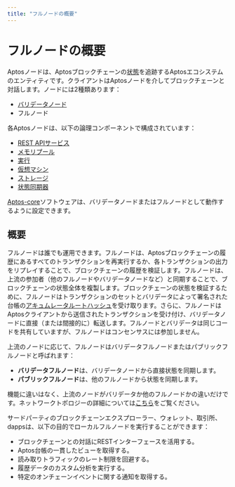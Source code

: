 ```yaml
---
title: "フルノードの概要"
---
```


# フルノードの概要

Aptosノードは、Aptosブロックチェーンの[状態](../glossary.mdx#state)を追跡するAptosエコシステムのエンティティです。クライアントはAptosノードを介してブロックチェーンと対話します。ノードには2種類あります：

- [バリデータノード](validator-nodes.mdx)
- フルノード

各Aptosノードは、以下の論理コンポーネントで構成されています：

- [REST APIサービス](../glossary.mdx#rest-api-service)
- [メモリプール](validator-nodes.mdx#mempool)
- [実行](validator-nodes.mdx#execution)
- [仮想マシン](validator-nodes.mdx#virtual-machine)
- [ストレージ](validator-nodes.mdx#storage)
- [状態同期器](validator-nodes.mdx#state-synchronizer)

[Aptos-core](../glossary.mdx#aptos-core)ソフトウェアは、バリデータノードまたはフルノードとして動作するように設定できます。

## 概要

フルノードは誰でも運用できます。フルノードは、Aptosブロックチェーンの履歴にあるすべてのトランザクションを再実行するか、各トランザクションの出力をリプレイすることで、ブロックチェーンの履歴を検証します。フルノードは、上流の参加者（他のフルノードやバリデータノードなど）と同期することで、ブロックチェーンの状態全体を複製します。ブロックチェーンの状態を検証するために、フルノードはトランザクションのセットとバリデータによって署名された台帳の[アキュムレータルートハッシュ](../glossary.mdx#accumulator-root-hash)を受け取ります。さらに、フルノードはAptosクライアントから送信されたトランザクションを受け付け、バリデータノードに直接（または間接的に）転送します。フルノードとバリデータは同じコードを共有していますが、フルノードはコンセンサスには参加しません。

上流のノードに応じて、フルノードはバリデータフルノードまたはパブリックフルノードと呼ばれます：

- **バリデータフルノード**は、バリデータノードから直接状態を同期します。
- **パブリックフルノード**は、他のフルノードから状態を同期します。

機能に違いはなく、上流のノードがバリデータか他のフルノードかの違いだけです。ネットワークトポロジーの詳細については[こちら](node-networks-sync.mdx)をご覧ください。

サードパーティのブロックチェーンエクスプローラー、ウォレット、取引所、dappsは、以下の目的でローカルフルノードを実行することができます：

- ブロックチェーンとの対話にRESTインターフェースを活用する。
- Aptos台帳の一貫したビューを取得する。
- 読み取りトラフィックのレート制限を回避する。
- 履歴データのカスタム分析を実行する。
- 特定のオンチェーンイベントに関する通知を取得する。
